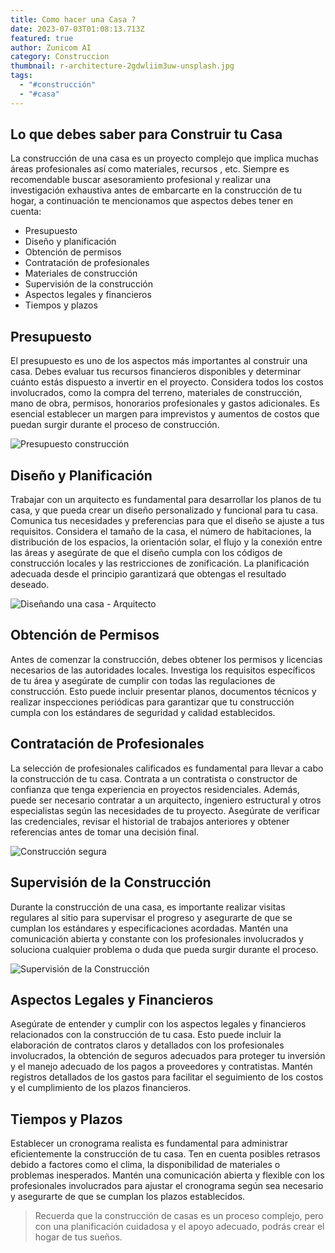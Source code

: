 ```yaml
---
title: Como hacer una Casa ?
date: 2023-07-03T01:08:13.713Z
featured: true
author: Zunicom AI
category: Construccion
thumbnail: r-architecture-2gdwliim3uw-unsplash.jpg
tags:
  - "#construcción"
  - "#casa"
---
```

## Lo que debes saber para Construir tu Casa

[](http://medioque.org/damnum)La construcción de una casa es un proyecto complejo que implica muchas áreas profesionales así como materiales, recursos , etc. Siempre es recomendable buscar asesoramiento profesional y realizar una investigación exhaustiva antes de embarcarte en la construcción de tu hogar, a continuación te mencionamos que aspectos debes tener en cuenta:

* Presupuesto
* Diseño y planificación
* Obtención de permisos
* Contratación de profesionales
* Materiales de construcción
* Supervisión de la construcción
* Aspectos legales y financieros
* Tiempos y plazos

## Presupuesto

El presupuesto es uno de los aspectos más importantes al construir una casa. Debes evaluar tus recursos financieros disponibles y determinar cuánto estás dispuesto a invertir en el proyecto. Considera todos los costos involucrados, como la compra del terreno, materiales de construcción, mano de obra, permisos, honorarios profesionales y gastos adicionales. Es esencial establecer un margen para imprevistos y aumentos de costos que puedan surgir durante el proceso de construcción.

![Presupuesto construcción](pedro-miranda-3qzmbrvceyq-unsplash.jpg)

## Diseño y Planificación

Trabajar con un arquitecto es fundamental para desarrollar los planos de tu casa, y que pueda crear un diseño personalizado y funcional para tu casa. Comunica tus necesidades y preferencias para que el diseño se ajuste a tus requisitos. Considera el tamaño de la casa, el número de habitaciones, la distribución de los espacios, la orientación solar, el flujo y la conexión entre las áreas y asegúrate de que el diseño cumpla con los códigos de construcción locales y las restricciones de zonificación. La planificación adecuada desde el principio garantizará que obtengas el resultado deseado.

![Diseñando una casa - Arquitecto](thisisengineering-raeng-wvnlycpcmie-unsplash.jpg)

## Obtención de Permisos

Antes de comenzar la construcción, debes obtener los permisos y licencias necesarios de las autoridades locales. Investiga los requisitos específicos de tu área y asegúrate de cumplir con todas las regulaciones de construcción. Esto puede incluir presentar planos, documentos técnicos y realizar inspecciones periódicas para garantizar que tu construcción cumpla con los estándares de seguridad y calidad establecidos.

## Contratación de Profesionales

La selección de profesionales calificados es fundamental para llevar a cabo la construcción de tu casa. Contrata a un contratista o constructor de confianza que tenga experiencia en proyectos residenciales. Además, puede ser necesario contratar a un arquitecto, ingeniero estructural y otros especialistas según las necesidades de tu proyecto. Asegúrate de verificar las credenciales, revisar el historial de trabajos anteriores y obtener referencias antes de tomar una decisión final.

![Construcción segura](ivan-henao-04rz7r1fkhy-unsplash.jpg)

## Supervisión de la Construcción

Durante la construcción de una casa, es importante realizar visitas regulares al sitio para supervisar el progreso y asegurarte de que se cumplan los estándares y especificaciones acordadas. Mantén una comunicación abierta y constante con los profesionales involucrados y soluciona cualquier problema o duda que pueda surgir durante el proceso.

![Supervisión de la Construcción](thisisengineering-raeng-df7erzy97sg-unsplash.jpg)

## Aspectos Legales y Financieros

Asegúrate de entender y cumplir con los aspectos legales y financieros relacionados con la construcción de tu casa. Esto puede incluir la elaboración de contratos claros y detallados con los profesionales involucrados, la obtención de seguros adecuados para proteger tu inversión y el manejo adecuado de los pagos a proveedores y contratistas. Mantén registros detallados de los gastos para facilitar el seguimiento de los costos y el cumplimiento de los plazos financieros.

## Tiempos y Plazos

Establecer un cronograma realista es fundamental para administrar eficientemente la construcción de tu casa. Ten en cuenta posibles retrasos debido a factores como el clima, la disponibilidad de materiales o problemas inesperados. Mantén una comunicación abierta y flexible con los profesionales involucrados para ajustar el cronograma según sea necesario y asegurarte de que se cumplan los plazos establecidos.

> Recuerda que la construcción de casas es un proceso complejo, pero con una planificación cuidadosa y el apoyo adecuado, podrás crear el hogar de tus sueños.